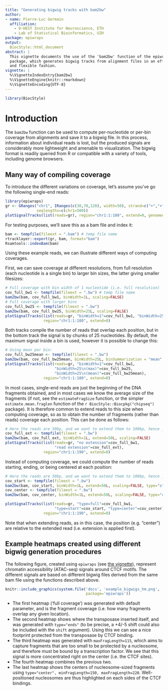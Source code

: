 ```yaml
---
title: "Generating bigwig tracks with bam2bw"
author: 
- name: Pierre-Luc Germain
  affiliation:
    - D-HEST Institute for Neuroscience, ETH
    - Lab of Statistical Bioinformatics, UZH
package: epiwraps
output:
  BiocStyle::html_document
abstract: |
  This vignette documents the use of the 'bam2bw' function of the epiwraps 
  package, which generates bigwig tracks from alignment files in an efficient 
  and flexible fashion.
vignette: |
  %\VignetteIndexEntry{bam2bw}
  %\VignetteEngine{knitr::rmarkdown}
  %\VignetteEncoding{UTF-8}
---
```


```r
library(BiocStyle)
```

# Introduction

The `bam2bw` function can be used to compute per-nucleotide or per-bin coverage 
from alignments and save it to a bigwig file. In this process, information about
individual reads is lost, but the produced signals are considerably more 
lightweight and amenable to visualization. The bigwig format is readily queried
from R or compatible with a variety of tools, including genome browsers.

## Many way of compiling coverage

To introduce the different variations on coverage, let's assume you've go the 
following single-end reads:

```r
library(epiwraps)
gr <- GRanges("chr1", IRanges(c(30,70,120), width=50), strand=c("+","+","-"),
              seqlengths=c(chr1=500))
plotSignalTracks(list(reads=gr), region="chr1:1:180", extend=0, genomeAxis=FALSE)
```

For testing purposes, we'll save this as a bam file and index it:

```r
bam <- tempfile(fileext = ".bam") # temp file name
rtracklayer::export(gr, bam, format="bam")
Rsamtools::indexBam(bam)
```

Using these example reads, we can illustrate different ways of computing coverages.

First, we can save coverage at different resolutions, from full resolution 
(each nucleotide is a single bin) to larger bin sizes, the latter giving smaller
filesizes:

```r
# Full coverage with bin width of 1 nucleotide (i.e. full resolution)
cov_full_bw1 <- tempfile(fileext = ".bw") # temp file name
bam2bw(bam, cov_full_bw1, binWidth=1L, scaling=FALSE)
# Full coverage with larger bins
cov_full_bw25 <- tempfile(fileext = ".bw")
bam2bw(bam, cov_full_bw25, binWidth=25L, scaling=FALSE)
plotSignalTracks(list(reads=gr, "binWidth=1"=cov_full_bw1, "binWidth=25"=cov_full_bw25),
                 region="chr1:1:180", extend=0)
```

Both tracks compile the number of reads that overlap each position, but in the 
bottom track the signal is by chunks of 25 nucleotides. By default, the maximum 
signal inside a bin is used, however it is possible to change this:

```r
# Using mean per bin:
cov_full_bw25mean <- tempfile(fileext = ".bw")
bam2bw(bam, cov_full_bw25mean, binWidth=25L, binSummarization = "mean", scaling=FALSE)
plotSignalTracks(list(reads=gr, "binWidth=1"=cov_full_bw1, 
                      "binWidth=25\n(max)"=cov_full_bw25,
                      "binWidth=25\n(mean)"=cov_full_bw25mean),
                 region="chr1:1:180", extend=0)
```

In most cases, single-end reads are just the beginning of the DNA fragments 
obtained, and in most cases we know the average size of the fragments (if not, 
see the `estimateFragSize` function, or the simpler `estimate.mean.fraglen` 
function of the `r BiocStyle::Biocpkg("chipseq")` package). It is therefore 
common to extend reads to this size when computing coverage, so as to obtain
the number of fragments (rather than reads) coverage each position. This can be
done as follows:

```r
# Here the reads are 50bp, and we want to extend them to 100bp, hence _by_ 50:
cov_full_ext <- tempfile(fileext = ".bw")
bam2bw(bam, cov_full_ext, binWidth=1L, extend=50L, scaling=FALSE)
plotSignalTracks(list(reads=gr, "no extension"=cov_full_bw1, 
                      "read extension"=cov_full_ext),
                 region="chr1:1:190", extend=0)

```

Instead of computing coverage, we could compute the number of reads starting, 
ending, or being centered at each position:

```r
# Here the reads are 50bp, and we want to extend them to 100bp, hence _by_ 50:
cov_start <- tempfile(fileext = ".bw")
bam2bw(bam, cov_start, binWidth=1L, extend=50L, scaling=FALSE, type="start")
cov_center <- tempfile(fileext = ".bw")
bam2bw(bam, cov_center, binWidth=1L, extend=50L, scaling=FALSE, type="center")

plotSignalTracks(list(reads=gr, "type=full"=cov_full_bw1, 
                      "type=start"=cov_start, "type=center"=cov_center),
                 region="chr1:1:190", extend=0)

```
Note that when extending reads, as in this case, the position (e.g. "center") are
relative to the extended read (i.e. extension is applied first).


## Example heatmaps created using different bigwig generation procedures

The following figure, created using `epiwraps` (see 
<a href="epiwraps.html">the vignette</a>), represent chromatin accessibility 
(ATAC-seq) signals around CTCF motifs. The different signals are based on 
different bigwig files derived from the same bam file using the functions 
described above.

```r
knitr::include_graphics(system.file('docs', 'example_bigwigs_hm.png', 
                                    package='epiwraps'))
```

* The first heatmap ('full coverage') was generated with default parameter, and
is the fragment coverage (i.e. how many fragments overlap any given location).
* The second heatmap shows where the transposase inserted itself, and was 
generated with `type="ends"` (to be precise, a +4/-5 shift could also be 
included with the `shift` argument). Using this we can see a nice footprint 
protected from the transposase by CTCF binding.
* The third heatmap was generated with `maxFragLength=115`, which aims to 
capture fragments that are too small to be protected by a nucleosome, and 
therefore must be bound by a transcription factor. We see that this signal is 
more concentrated right on the center (i.e. the CTCF sites).
* The fourth heatmap combines the previous two.
* The last heatmap shows the centers of nucleosome-sized fragments using
`type="center", minFragLength=150, maxFragLength=220`. Well-positioned 
nucleosomes are thus highlighted on each sides of the CTCF bindings.

